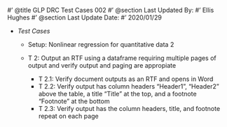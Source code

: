 #' @title GLP DRC Test Cases 002
#' @section Last Updated By: 
#' Ellis Hughes
#' @section Last Update Date:
#' 2020/01/29

+ _Test Cases_

  + Setup: Nonlinear regression for quantitative data 2
   
  + T 2: Output an RTF using a dataframe requiring multiple pages of output and verify output and paging are appropiate
    + T 2.1: Verify document outputs as an RTF and opens in Word
    + T 2.2: Verify output has column headers "Header1", "Header2" above the table, a title "Title" at the top, and a footnote "Footnote" at the bottom
    + T 2.3: Verify output has the column headers, title, and footnote repeat on each page


